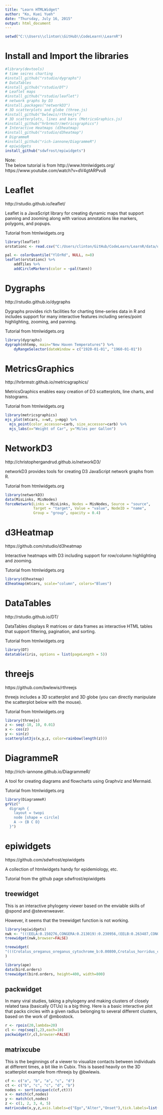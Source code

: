 ```yaml
---
title: "Learn HTMLWidget"
author: "Ko, Kuei Yueh"
date: "Thursday, July 16, 2015"
output: html_document
---
```

```r
setwd("C:\\Users\\clinton\\GitHub\\CodeLearn\\LearnR")
```

# Install and Import the libraries
```r
#library(devtools)
# time seires charting
#install_github("rstudio/dygraphs")
# DataTables
#install_github("rstudio/DT")
# Leaflet maps
#install_github("rstudio/leaflet")
# network graphs by D3
#install.packages("networkD3")
# 3D scatterplots and globe (three.js)
#install_github("bwlewis/rthreejs")
# 3D scatterplots, lines and bars (MetricsGraphics.js)
#install_github("hrbrmstr/metricsgraphics")
# Interactive Heatmaps (d3heatmap)
#install_github("rstudio/d3heatmap")
# DigrammeR
#install_github("rich-iannone/DiagrammeR")
# epiwidgets
install_github("sdwfrost/epiwidgets")
```

Note:  
The below tutorial is from
http://www.htmlwidgets.org/
https://www.youtube.com/watch?v=dV4gtARPvu8

# Leaflet
http://rstudio.github.io/leaflet/

Leaflet is a JavaScript library for creating dynamic maps that support panning and zooming along with various annotations like markers, polygons, and popups.

Tutorial from htmlwidgets.org
```r
library(leaflet)
orstationc <- read.csv("C:/Users/clinton/GitHub/CodeLearn/LearnR/data/orstationc.csv")

pal <- colorQuantile("YlOrRd", NULL, n=8)
leaflet(orstationc) %>%
    addTiles %>%
    addCircleMarkers(color = ~pal(tann))
```

# Dygraphs
http://rstudio.github.io/dygraphs

Dygraphs provides rich facilities for charting time-series data in R and includes support for many interactive features including series/point highlighting, zooming, and panning.

Tutorial from htmlwidgets.org
```r
library(dygraphs)
dygraph(nhtemp, main="New Haven Temperatures") %>%
    dyRangeSelector(dateWindow = c("1920-01-01", "1960-01-01"))
```

# MetricsGraphics
http://hrbrmstr.github.io/metricsgraphics/

MetricsGraphics enables easy creation of D3 scatterplots, line charts, and histograms.

Tutorial from htmlwidgets.org
```r
library(metricsgraphics)
mjs_plot(mtcars, x=wt, y=mpg) %>%
  mjs_point(color_accessor=carb, size_accessor=carb) %>%
  mjs_labs(x="Weight of Car", y="Miles per Gallon")
```

# NetworkD3
http://christophergandrud.github.io/networkD3/

networkD3 provides tools for creating D3 JavaScript network graphs from R.

Tutorial from htmlwidgets.org
```r
library(networkD3)
data(MisLinks, MisNodes)
forceNetwork(Links = MisLinks, Nodes = MisNodes, Source = "source",
             Target = "target", Value = "value", NodeID = "name",
             Group = "group", opacity = 0.4)
```

# d3Heatmap
https://github.com/rstudio/d3heatmap

Interactive heatmaps with D3 including support for row/column highlighting and zooming.

Tutorial from htmlwidgets.org
```r
library(d3heatmap)
d3heatmap(mtcars, scale="column", colors="Blues")
```

# DataTables
http://rstudio.github.io/DT/

DataTables displays R matrices or data frames as interactive HTML tables that support filtering, pagination, and sorting.

Tutorial from htmlwidgets.org
```r
library(DT)
datatable(iris, options = list(pageLength = 5))
```

# threejs
https://github.com/bwlewis/rthreejs

threejs includes a 3D scatterplot and 3D globe (you can directly manipulate the scatterplot below with the mouse).

Tutorial from htmlwidgets.org
```r
library(threejs)
z <- seq(-10, 10, 0.01)
x <- cos(z)
y <- sin(z)
scatterplot3js(x,y,z, color=rainbow(length(z)))
```

# DiagrammeR
http://rich-iannone.github.io/DiagrammeR/

A tool for creating diagrams and flowcharts using Graphviz and Mermaid.

Tutorial from htmlwidgets.org
```r
library(DiagrammeR)
grViz("
  digraph {
    layout = twopi
    node [shape = circle]
    A -> {B C D} 
  }")
```

# epiwidgets
https://github.com/sdwfrost/epiwidgets

A collection of htmlwidgets handy for epidemiology, etc.

Tutorial from the github page sdwfrost/epiwidgets 

## treewidget
This is an interactive phylogeny viewer based on the enviable skills of @spond and @stevenweaver.

However, it seems that the treewidget function is not working.
```r
library(epiwidgets)
nwk <- "(((EELA:0.150276,CONGERA:0.213019):0.230956,(EELB:0.263487,CONGERB:0.202633):0.246917):0.094785,((CAVEFISH:0.451027,(GOLDFISH:0.340495,ZEBRAFISH:0.390163):0.220565):0.067778,((((((NSAM:0.008113,NARG:0.014065):0.052991,SPUN:0.061003,(SMIC:0.027806,SDIA:0.015298,SXAN:0.046873):0.046977):0.009822,(NAUR:0.081298,(SSPI:0.023876,STIE:0.013652):0.058179):0.091775):0.073346,(MVIO:0.012271,MBER:0.039798):0.178835):0.147992,((BFNKILLIFISH:0.317455,(ONIL:0.029217,XCAU:0.084388):0.201166):0.055908,THORNYHEAD:0.252481):0.061905):0.157214,LAMPFISH:0.717196,((SCABBARDA:0.189684,SCABBARDB:0.362015):0.282263,((VIPERFISH:0.318217,BLACKDRAGON:0.109912):0.123642,LOOSEJAW:0.397100):0.287152):0.140663):0.206729):0.222485,(COELACANTH:0.558103,((CLAWEDFROG:0.441842,SALAMANDER:0.299607):0.135307,((CHAMELEON:0.771665,((PIGEON:0.150909,CHICKEN:0.172733):0.082163,ZEBRAFINCH:0.099172):0.272338):0.014055,((BOVINE:0.167569,DOLPHIN:0.157450):0.104783,ELEPHANT:0.166557):0.367205):0.050892):0.114731):0.295021)"
treewidget(nwk,browser=FALSE)
```

```r
treewidget(
"(((Crotalus_oreganus_oreganus_cytochrome_b:0.00800,Crotalus_horridus_cytochrome_b:0.05866):0.04732,(Thamnophis_elegans_terrestris_cytochrome_b:0.00366,Thamnophis_atratus_cytochrome_b:0.00172):0.06255):0.00555,(Pituophis_catenifer_vertebralis_cytochrome_b:0.00552,Lampropeltis_getula_cytochrome_b:0.02035):0.05762,((Diadophis_punctatus_cytochrome_b:0.06486,Contia_tenuis_cytochrome_b:0.05342):0.01037,Hypsiglena_torquata_cytochrome_b:0.05346):0.00779);"
)
```

```r
library(ape)
data(bird.orders)
treewidget(bird.orders, height=400, width=800)
```

## packwidget
In many viral studies, taking a phylogeny and making clusters of closely related taxa (basically OTUs) is a big thing. Here is a basic interactive plot that packs circles with a given radius belonging to several different clusters, based on the work of @mbostock.
```r
r <- rpois(20,lambda=20)
cl <- rep(seq(1,2),each=10)
packwidget(r,cl,browser=FALSE)
```

## matrixcube
This is the beginnings of a viewer to visualize contacts between individuals at different times, a bit like in Cubix. This is based heavily on the 3D scatterplot example from rthreejs by @bwlewis.
```r
cf <- c("a", "b", "a", "c", "d")
ct <- c("b", "c", "c", "d", "b")
nodes <- sort(unique(c(cf,ct)))
x <- match(cf,nodes)
y <- match(ct,nodes)
z <- c(1, 2, 3, 4, 5)
matrixcube(x,y,z,axis.labels=c("Ego","Alter","Onset"),tick.labels=list(nodes,nodes,sort(unique(z))))
```

